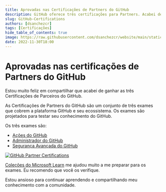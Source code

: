 ```yaml
---
title: Aprovadas nas Certificações de Partners do GitHub
description: GitHub oferece três certificações para Partners. Acabei de passar nos três exames para passar nessas certificações.
slug: GitHub-Certifications
authors: [dsanchezcr]
tags: [Certificações]
hide_table_of_contents: true
image: https://raw.githubusercontent.com/dsanchezcr/website/main/static/img/GH-Certs.png
date: 2022-11-30T18:00
---
```

# Aprovadas nas certificações de Partners do GitHub

Estou muito feliz em compartilhar que acabei de ganhar as três Certificações de Parceiros do GitHub.
<!--truncate-->
As Certificações de Partners do GitHub são um conjunto de três exames que cobrem a plataforma GitHub e seu ecossistema. Os exames são projetados para testar seu conhecimento do GitHub.

Os três exames são:

*   [Ações do GitHub](https://credly.com/badges/e8a1a5a0-f95c-4bfd-b6cb-81ea1231153f)
*   [Administrador do GitHub](https://credly.com/badges/79b12418-8217-4c7b-a1a0-ad6f6cf407df)
*   [Segurança Avançada do GitHub](https://credly.com/badges/b32ce8d3-d9e1-423c-8d1a-958901f3d798)

[![GitHub Partner Certifications](pathname:///img/GH-Certs.png)](https://learn.microsoft.com/training/github)

[Coleções do Microsoft Learn](https://learn.microsoft.com/training/github) me ajudou muito a me preparar para os exames. Eu recomendo que você os verifique.

Estou ansioso para continuar aprendendo e compartilhando meu conhecimento com a comunidade.